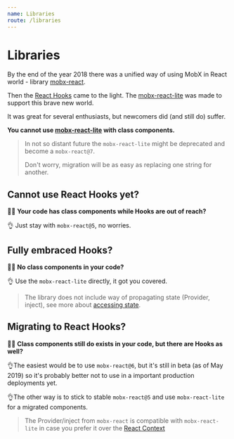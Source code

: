 ```yaml
---
name: Libraries
route: /libraries
---
```


# Libraries

By the end of the year 2018 there was a unified way of using MobX in React world - library [mobx-react].

Then the [React Hooks] came to the light. The [mobx-react-lite] was made to support this brave new world.

It was great for several enthusiasts, but newcomers did (and still do) suffer.

**You cannot use [mobx-react-lite] with class components.**

> In not so distant future the `mobx-react-lite` might be deprecated and become a `mobx-react@7`.
>
> Don't worry, migration will be as easy as replacing one string for another.

## Cannot use React Hooks yet?

🤷‍♂️ **Your code has class components while Hooks are out of reach?**

👌 Just stay with `mobx-react@5`, no worries.

## Fully embraced Hooks?

🤷‍♂️ **No class components in your code?**

👌 Use the `mobx-react-lite` directly, it got you covered.

> The library does not include way of propagating state (Provider, inject), see more about [accessing state](/state-how#accessing-a-state).

## Migrating to React Hooks?

🤷‍♂️ **Class components still do exists in your code, but there are Hooks as well?**

👌The easiest would be to use `mobx-react@6`, but it's still in beta (as of May 2019) so it's probably better not to use in a important production deployments yet.

👌The other way is to stick to stable `mobx-react@5` and use `mobx-react-lite` for a migrated components.

> The Provider/inject from `mobx-react` is compatible with `mobx-react-lite` in case you prefer it over the [React Context](https://reactjs.org/docs/context.html)

[mobx-react]: https://github.com/mobxjs/mobx-react
[mobx-react-lite]: https://github.com/mobxjs/mobx-react-lite
[react hooks]: https://reactjs.org/docs/hooks-intro.html
